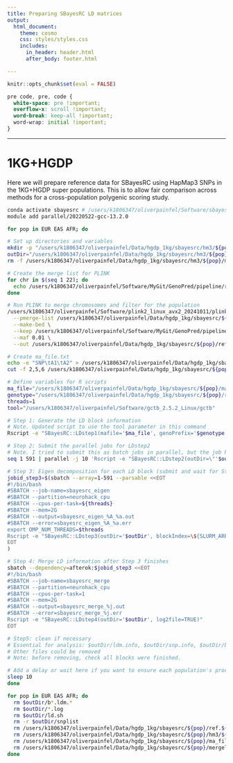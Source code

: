 ```yaml
---
title: Preparing SBayesRC LD matrices
output: 
  html_document:
    theme: cosmo
    css: styles/styles.css
    includes:
      in_header: header.html
      after_body: footer.html

---
```


```r
knitr::opts_chunk$set(eval = FALSE)
```

```css
pre code, pre, code {
  white-space: pre !important;
  overflow-x: scroll !important;
  word-break: keep-all !important;
  word-wrap: initial !important;
}
```

***

# 1KG+HGDP

Here we will prepare reference data for SBayesRC using HapMap3 SNPs in the 1KG+HGDP super populations. This is to allow fair comparison across methods for a cross-population polygenic scoring study. 

```bash
conda activate sbayesrc # /users/k1806347/oliverpainfel/Software/sbayesrc.yaml
module add parallel/20220522-gcc-13.2.0

for pop in EUR EAS AFR; do

# Set up directories and variables
mkdir -p "/users/k1806347/oliverpainfel/Data/hgdp_1kg/sbayesrc/hm3/${pop}"
outDir="/users/k1806347/oliverpainfel/Data/hgdp_1kg/sbayesrc/hm3/${pop}/${pop}"
rm -f /users/k1806347/oliverpainfel/Data/hgdp_1kg/sbayesrc/hm3/${pop}/mergelist.txt

# Create the merge list for PLINK
for chr in $(seq 1 22); do
  echo /users/k1806347/oliverpainfel/Software/MyGit/GenoPred/pipeline/resources/data/ref/ref.chr${chr} >> /users/k1806347/oliverpainfel/Data/hgdp_1kg/sbayesrc/${pop}/mergelist.txt
done

# Run PLINK to merge chromosomes and filter for the population
/users/k1806347/oliverpainfel/Software/plink2_linux_avx2_20241011/plink2 \
  --pmerge-list /users/k1806347/oliverpainfel/Data/hgdp_1kg/sbayesrc/${pop}/mergelist.txt \
  --make-bed \
  --keep /users/k1806347/oliverpainfel/Software/MyGit/GenoPred/pipeline/resources/data/ref/keep_files/${pop}.keep \
  --maf 0.01 \
  --out /users/k1806347/oliverpainfel/Data/hgdp_1kg/sbayesrc/${pop}/ref.${pop}.GW

# Create ma_file.txt
echo -e "SNP\tA1\tA2" > /users/k1806347/oliverpainfel/Data/hgdp_1kg/sbayesrc/${pop}/ma_file.txt
cut -f 2,5,6 /users/k1806347/oliverpainfel/Data/hgdp_1kg/sbayesrc/${pop}/ref.${pop}.GW.bim >> /users/k1806347/oliverpainfel/Data/hgdp_1kg/sbayesrc/${pop}/ma_file.txt

# Define variables for R scripts
ma_file="/users/k1806347/oliverpainfel/Data/hgdp_1kg/sbayesrc/${pop}/ma_file.txt"
genotype="/users/k1806347/oliverpainfel/Data/hgdp_1kg/sbayesrc/${pop}/ref.${pop}.GW"
threads=1
tool="/users/k1806347/oliverpainfel/Software/gctb_2.5.2_Linux/gctb"

# Step 1: Generate the LD block information
# Note. Updated script to use the tool parameter in this command
Rscript -e "SBayesRC::LDstep1(mafile='$ma_file', genoPrefix='$genotype', outDir='$outDir', genoCHR='', blockRef='', log2file=TRUE, tool='$tool')"

# Step 2: Submit the parallel jobs for LDstep2
# Note. I tried to submit this as batch jobs in parallel, but the job kept completing halfway through. Very odd.
seq 1 591 | parallel -j 10 'Rscript -e "SBayesRC::LDstep2(outDir=\"'$outDir'\", blockIndex={}, log2file=TRUE)"'

# Step 3: Eigen decomposition for each LD block (submit and wait for Step 2 to complete)
jobid_step3=$(sbatch --array=1-591 --parsable <<EOT
#!/bin/bash
#SBATCH --job-name=sbayesrc_eigen
#SBATCH --partition=neurohack_cpu
#SBATCH --cpus-per-task=${threads}
#SBATCH --mem=2G
#SBATCH --output=sbayesrc_eigen_%A_%a.out
#SBATCH --error=sbayesrc_eigen_%A_%a.err
export OMP_NUM_THREADS=$threads
Rscript -e "SBayesRC::LDstep3(outDir='$outDir', blockIndex=\${SLURM_ARRAY_TASK_ID}, log2file=TRUE)"
EOT
)

# Step 4: Merge LD information after Step 3 finishes
sbatch --dependency=afterok:$jobid_step3 <<EOT
#!/bin/bash
#SBATCH --job-name=sbayesrc_merge
#SBATCH --partition=neurohack_cpu
#SBATCH --cpus-per-task=1
#SBATCH --mem=2G
#SBATCH --output=sbayesrc_merge_%j.out
#SBATCH --error=sbayesrc_merge_%j.err
Rscript -e "SBayesRC::LDstep4(outDir='$outDir', log2file=TRUE)"
EOT

# Step5: clean if necessary
# Essential for analysis: $outDir/ldm.info, $outDir/snp.info, $outDir/block*.eigen.bin 
# Other files could be removed
# Note: before removing, check all blocks were finished.

# Add a delay or wait here if you want to ensure each population's processing finishes before starting the next.
sleep 10
done

for pop in EUR EAS AFR; do
  rm $outDir/b*.ldm.*
  rm $outDir/*.log
  rm $outDir/ld.sh
  rm -r $outDir/snplist
  rm /users/k1806347/oliverpainfel/Data/hgdp_1kg/sbayesrc/${pop}/ref.${pop}.GW*
  rm /users/k1806347/oliverpainfel/Data/hgdp_1kg/sbayesrc/${pop}/hm3/${pop}.log
  rm /users/k1806347/oliverpainfel/Data/hgdp_1kg/sbayesrc/${pop}/ma_file.txt
  rm /users/k1806347/oliverpainfel/Data/hgdp_1kg/sbayesrc/${pop}/mergelist.txt
done
  
```
